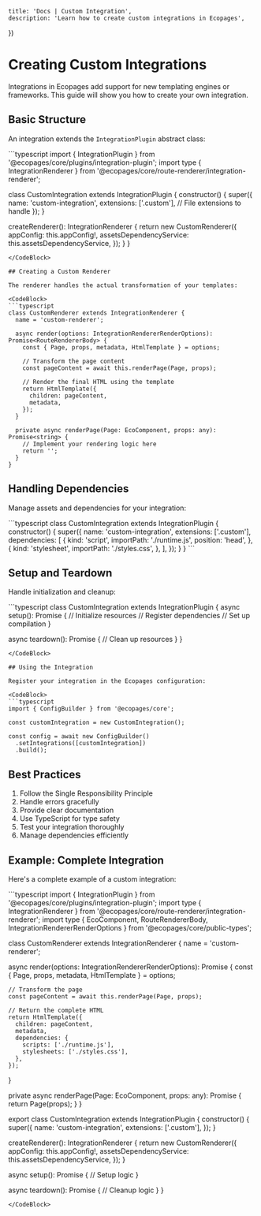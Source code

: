 

    title: 'Docs | Custom Integration',
    description: 'Learn how to create custom integrations in Ecopages',
})

# Creating Custom Integrations

Integrations in Ecopages add support for new templating engines or frameworks. This guide will show you how to create your own integration.

## Basic Structure

An integration extends the `IntegrationPlugin` abstract class:

<CodeBlock>
```typescript
import { IntegrationPlugin } from '@ecopages/core/plugins/integration-plugin';
import type { IntegrationRenderer } from '@ecopages/core/route-renderer/integration-renderer';

class CustomIntegration extends IntegrationPlugin {
  constructor() {
    super({
      name: 'custom-integration',
      extensions: ['.custom'], // File extensions to handle
    });
  }

  createRenderer(): IntegrationRenderer {
    return new CustomRenderer({
      appConfig: this.appConfig!,
      assetsDependencyService: this.assetsDependencyService,
    });
  }
}
```
</CodeBlock>

## Creating a Custom Renderer

The renderer handles the actual transformation of your templates:

<CodeBlock>
```typescript
class CustomRenderer extends IntegrationRenderer {
  name = 'custom-renderer';

  async render(options: IntegrationRendererRenderOptions): Promise<RouteRendererBody> {
    const { Page, props, metadata, HtmlTemplate } = options;

    // Transform the page content
    const pageContent = await this.renderPage(Page, props);

    // Render the final HTML using the template
    return HtmlTemplate({
      children: pageContent,
      metadata,
    });
  }

  private async renderPage(Page: EcoComponent, props: any): Promise<string> {
    // Implement your rendering logic here
    return '';
  }
}
```
</CodeBlock>

## Handling Dependencies

Manage assets and dependencies for your integration:

<CodeBlock>
```typescript
class CustomIntegration extends IntegrationPlugin {
  constructor() {
    super({
      name: 'custom-integration',
      extensions: ['.custom'],
      dependencies: [
        {
          kind: 'script',
          importPath: './runtime.js',
          position: 'head',
        },
        {
          kind: 'stylesheet',
          importPath: './styles.css',
        },
      ],
    });
  }
}
```
</CodeBlock>

## Setup and Teardown

Handle initialization and cleanup:

<CodeBlock>
```typescript
class CustomIntegration extends IntegrationPlugin {
  async setup(): Promise<void> {
    // Initialize resources
    // Register dependencies
    // Set up compilation
  }

  async teardown(): Promise<void> {
    // Clean up resources
  }
}
```
</CodeBlock>

## Using the Integration

Register your integration in the Ecopages configuration:

<CodeBlock>
```typescript
import { ConfigBuilder } from '@ecopages/core';

const customIntegration = new CustomIntegration();

const config = await new ConfigBuilder()
  .setIntegrations([customIntegration])
  .build();
```
</CodeBlock>

## Best Practices

1. Follow the Single Responsibility Principle
2. Handle errors gracefully
3. Provide clear documentation
4. Use TypeScript for type safety
5. Test your integration thoroughly
6. Manage dependencies efficiently

## Example: Complete Integration

Here's a complete example of a custom integration:

<CodeBlock>
```typescript
import { IntegrationPlugin } from '@ecopages/core/plugins/integration-plugin';
import type { IntegrationRenderer } from '@ecopages/core/route-renderer/integration-renderer';
import type { 
  EcoComponent, 
  RouteRendererBody, 
  IntegrationRendererRenderOptions 
} from '@ecopages/core/public-types';

class CustomRenderer extends IntegrationRenderer {
  name = 'custom-renderer';

  async render(options: IntegrationRendererRenderOptions): Promise<RouteRendererBody> {
    const { Page, props, metadata, HtmlTemplate } = options;

    // Transform the page
    const pageContent = await this.renderPage(Page, props);

    // Return the complete HTML
    return HtmlTemplate({
      children: pageContent,
      metadata,
      dependencies: {
        scripts: ['./runtime.js'],
        stylesheets: ['./styles.css'],
      },
    });
  }

  private async renderPage(Page: EcoComponent, props: any): Promise<string> {
    return Page(props);
  }
}

export class CustomIntegration extends IntegrationPlugin {
  constructor() {
    super({
      name: 'custom-integration',
      extensions: ['.custom'],
    });
  }

  createRenderer(): IntegrationRenderer {
    return new CustomRenderer({
      appConfig: this.appConfig!,
      assetsDependencyService: this.assetsDependencyService,
    });
  }

  async setup(): Promise<void> {
    // Setup logic
  }

  async teardown(): Promise<void> {
    // Cleanup logic
  }
}
```
</CodeBlock>
